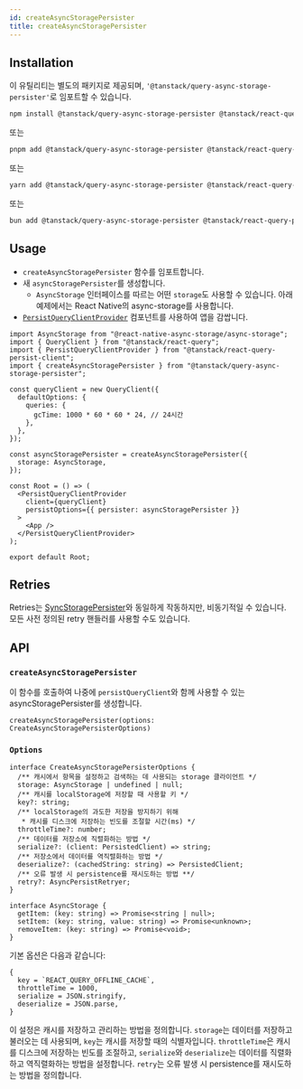 ```yaml
---
id: createAsyncStoragePersister
title: createAsyncStoragePersister
---
```


## Installation

이 유틸리티는 별도의 패키지로 제공되며, `'@tanstack/query-async-storage-persister'`로 임포트할 수 있습니다.

```bash
npm install @tanstack/query-async-storage-persister @tanstack/react-query-persist-client
```

또는

```bash
pnpm add @tanstack/query-async-storage-persister @tanstack/react-query-persist-client
```

또는

```bash
yarn add @tanstack/query-async-storage-persister @tanstack/react-query-persist-client
```

또는

```bash
bun add @tanstack/query-async-storage-persister @tanstack/react-query-persist-client
```

## Usage

- `createAsyncStoragePersister` 함수를 임포트합니다.
- 새 `asyncStoragePersister`를 생성합니다.
  - `AsyncStorage` 인터페이스를 따르는 어떤 `storage`도 사용할 수 있습니다. 아래 예제에서는 React Native의 async-storage를 사용합니다.
- [`PersistQueryClientProvider`](../persistQueryClient#persistqueryclientprovider) 컴포넌트를 사용하여 앱을 감쌉니다.

```tsx
import AsyncStorage from "@react-native-async-storage/async-storage";
import { QueryClient } from "@tanstack/react-query";
import { PersistQueryClientProvider } from "@tanstack/react-query-persist-client";
import { createAsyncStoragePersister } from "@tanstack/query-async-storage-persister";

const queryClient = new QueryClient({
  defaultOptions: {
    queries: {
      gcTime: 1000 * 60 * 60 * 24, // 24시간
    },
  },
});

const asyncStoragePersister = createAsyncStoragePersister({
  storage: AsyncStorage,
});

const Root = () => (
  <PersistQueryClientProvider
    client={queryClient}
    persistOptions={{ persister: asyncStoragePersister }}
  >
    <App />
  </PersistQueryClientProvider>
);

export default Root;
```

## Retries

Retries는 [SyncStoragePersister](../createSyncStoragePersister)와 동일하게 작동하지만, 비동기적일 수 있습니다. 모든 사전 정의된 retry 핸들러를 사용할 수도 있습니다.

## API

### `createAsyncStoragePersister`

이 함수를 호출하여 나중에 `persistQueryClient`와 함께 사용할 수 있는 asyncStoragePersister를 생성합니다.

```tsx
createAsyncStoragePersister(options: CreateAsyncStoragePersisterOptions)
```

### `Options`

```tsx
interface CreateAsyncStoragePersisterOptions {
  /** 캐시에서 항목을 설정하고 검색하는 데 사용되는 storage 클라이언트 */
  storage: AsyncStorage | undefined | null;
  /** 캐시를 localStorage에 저장할 때 사용할 키 */
  key?: string;
  /** localStorage의 과도한 저장을 방지하기 위해
   * 캐시를 디스크에 저장하는 빈도를 조절할 시간(ms) */
  throttleTime?: number;
  /** 데이터를 저장소에 직렬화하는 방법 */
  serialize?: (client: PersistedClient) => string;
  /** 저장소에서 데이터를 역직렬화하는 방법 */
  deserialize?: (cachedString: string) => PersistedClient;
  /** 오류 발생 시 persistence를 재시도하는 방법 **/
  retry?: AsyncPersistRetryer;
}

interface AsyncStorage {
  getItem: (key: string) => Promise<string | null>;
  setItem: (key: string, value: string) => Promise<unknown>;
  removeItem: (key: string) => Promise<void>;
}
```

기본 옵션은 다음과 같습니다:

```tsx
{
  key = `REACT_QUERY_OFFLINE_CACHE`,
  throttleTime = 1000,
  serialize = JSON.stringify,
  deserialize = JSON.parse,
}
```

이 설정은 캐시를 저장하고 관리하는 방법을 정의합니다. `storage`는 데이터를 저장하고 불러오는 데 사용되며, `key`는 캐시를 저장할 때의 식별자입니다. `throttleTime`은 캐시를 디스크에 저장하는 빈도를 조절하고, `serialize`와 `deserialize`는 데이터를 직렬화하고 역직렬화하는 방법을 설정합니다. `retry`는 오류 발생 시 persistence를 재시도하는 방법을 정의합니다.

